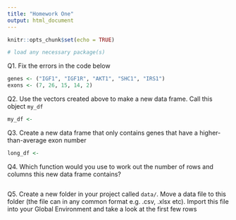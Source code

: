 ```yaml
---
title: "Homework One"
output: html_document
---
```


```r
knitr::opts_chunk$set(echo = TRUE)

# load any necessary package(s)

```

Q1. Fix the errors in the code below 
```r
genes <- ("IGF1", "IGF1R", "AKT1", "SHC1", "IRS1")
exons <- (7, 26, 15, 14, 2)
```

Q2. Use the vectors created above to make a new data frame. Call this object `my_df`
```r
my_df <- 
```

Q3. Create a new data frame that only contains genes that have a higher-than-average exon number
```r
long_df <- 
```

Q4. Which function would you use to work out the number of rows and columns this new data frame contains?
```r

```

Q5. Create a new folder in your project called `data/`. Move a data file to this folder (the file can in any common format e.g. .csv, .xlsx etc). Import this file into your Global Environment and take a look at the first few rows 
```r

```

